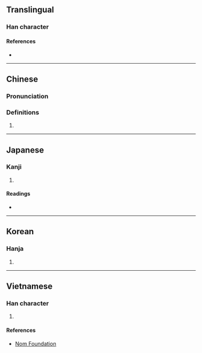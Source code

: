 {{character info}}
==Translingual==

===Han character===
{{Han char|rn=30|rad=口|as=19|sn=22|four=64086|canj=RHUC|ids=⿰口贊}}

====References====
* {{Han ref|kx=0215.160|dkj=04634|dj=0438.150|hdz=10708.050|uh=56CB|ud=22219|bh=F6D9|bd=63193}}

----

==Chinese==
{{zh-forms}}

===Pronunciation===
{{zh-pron
|m=zàn
|m-s=
|dg=
|c=zaan3
|c-t=
|g=
|h=pfs=
|j=
|mb=
|md=
|mn=
|mn-t=
|w=
|x=
|mc=y
|oc=y
|cat=n
}}

===Definitions===
{{zh-hanzi}}

# {{rfdef|zh}}

----

==Japanese==

===Kanji===
{{ja-kanji|grade=|rs=口19}}

# {{rfdef|ja|sort=口19}}

====Readings====
* {{ja-readings|on=さつ,ざち|kun=こえ}}

----

==Korean==

===Hanja===
{{ko-hanja|hangeul=[[찰]], [[찬]]|rv=chal, chan|mr=ch'al, ch'an}}

# {{rfdef|ko|sort=口19}}

----

==Vietnamese==

===Han character===
{{vi-readings|reading=toản|rs=口19}}

# {{rfdef|vi|sort=口19}}

====References====
* [http://nomfoundation.org/common/nom_details.php?codepoint=56cb Nom Foundation]